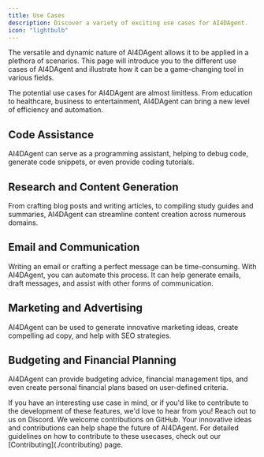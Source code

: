 ```yaml
---
title: Use Cases
description: Discover a variety of exciting use cases for AI4DAgent.
icon: "lightbulb"
---
```


The versatile and dynamic nature of AI4DAgent allows it to be applied in a plethora of scenarios. This page will introduce you to the different use cases of AI4DAgent and illustrate how it can be a game-changing tool in various fields.

<Info>
  The potential use cases for AI4DAgent are almost limitless. From education to
  healthcare, business to entertainment, AI4DAgent can bring a new level of
  efficiency and automation.
</Info>

## Code Assistance

AI4DAgent can serve as a programming assistant, helping to debug code, generate code snippets, or even provide coding tutorials.

## Research and Content Generation

From crafting blog posts and writing articles, to compiling study guides and summaries, AI4DAgent can streamline content creation across numerous domains.

## Email and Communication

Writing an email or crafting a perfect message can be time-consuming. With AI4DAgent, you can automate this process. It can help generate emails, draft messages, and assist with other forms of communication.

## Marketing and Advertising

AI4DAgent can be used to generate innovative marketing ideas, create compelling ad copy, and help with SEO strategies.

## Budgeting and Financial Planning

AI4DAgent can provide budgeting advice, financial management tips, and even create personal financial plans based on user-defined criteria.

<CardGroup cols={2}>
  <Card
    title="Contribute on Discord"
    icon="discord"
    href="https://discord.gg/jdSBAnmdnY"
  >
    If you have an interesting use case in mind, or if you'd like to contribute
    to the development of these features, we'd love to hear from you! Reach out
    to us on Discord.
  </Card>
  <Card
    title="Contribute on GitHub"
    icon="github"
    href="https://github.com/reworkd/AI4DAgent"
  >
    We welcome contributions on GitHub. Your innovative ideas and contributions
    can help shape the future of AI4DAgent.
  </Card>
</CardGroup>

<Note>
  For detailed guidelines on how to contribute to these usecases, check out our
  [Contributing](./contributing) page.
</Note>
